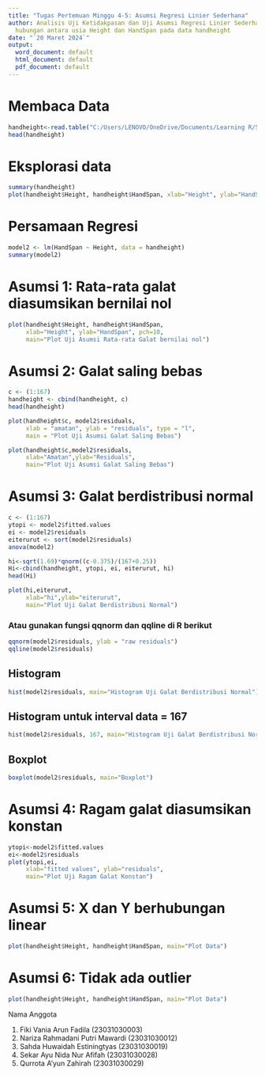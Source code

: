```yaml
---
title: "Tugas Pertemuan Minggu 4-5: Asumsi Regresi Linier Sederhana"
author: Analisis Uji Ketidakpasan dan Uji Asumsi Regresi Linier Sederhana mengenai
  hubungan antara usia Height dan HandSpan pada data handheight 
date: "`20 Maret 2024`"
output:
  word_document: default
  html_document: default
  pdf_document: default
---
```



# Membaca Data
```r
handheight<-read.table("C:/Users/LENOVO/OneDrive/Documents/Learning R/Semester 2/handheight.txt", header = TRUE)
head(handheight)
```

# Eksplorasi data
```r
summary(handheight)
plot(handheight$Height, handheight$HandSpan, xlab="Height", ylab="HandSpan", pch=10)
```

# Persamaan Regresi
```r
model2 <- lm(HandSpan ~ Height, data = handheight)
summary(model2)
```

# Asumsi 1: Rata-rata galat diasumsikan bernilai nol
```r
plot(handheight$Height, handheight$HandSpan, 
     xlab="Height", ylab="HandSpan", pch=10, 
     main="Plot Uji Asumsi Rata-rata Galat bernilai nol")
```

# Asumsi 2: Galat saling bebas
```r
c <- (1:167)
handheight <- cbind(handheight, c)
head(handheight)

plot(handheight$c, model2$residuals,
     xlab = "amatan", ylab = "residuals", type = "l",
     main = "Plot Uji Asumsi Galat Saling Bebas")

plot(handheight$c,model2$residuals,
     xlab="Amatan",ylab="Residuals",
     main="Plot Uji Asumsi Galat Saling Bebas")
```


# Asumsi 3: Galat berdistribusi normal
```r
c <- (1:167)
ytopi <- model2$fitted.values
ei <- model2$residuals
eiterurut <- sort(model2$residuals)
anova(model2)

hi<-sqrt(1.69)*qnorm((c-0.375)/(167+0.25))
Hi<-cbind(handheight, ytopi, ei, eiterurut, hi)
head(Hi)

plot(hi,eiterurut,
     xlab="hi",ylab="eiterurut",
     main="Plot Uji Galat Berdistribusi Normal")
```

### Atau gunakan fungsi qqnorm dan qqline di R berikut
```r
qqnorm(model2$residuals, ylab = "raw residuals")
qqline(model2$residuals)
```

## Histogram
```r
hist(model2$residuals, main="Histogram Uji Galat Berdistribusi Normal")
```

## Histogram untuk interval data = 167
```r
hist(model2$residuals, 167, main="Histogram Uji Galat Berdistribusi Normal untuk Interval Data = 167")
```

## Boxplot
```r
boxplot(model2$residuals, main="Boxplot")
```

# Asumsi 4: Ragam galat diasumsikan konstan
```r
ytopi<-model2$fitted.values
ei<-model2$residuals
plot(ytopi,ei,
     xlab="fitted values", ylab="residuals",
     main="Plot Uji Ragam Galat Konstan")
```

# Asumsi 5: X dan Y berhubungan linear
```r
plot(handheight$Height, handheight$HandSpan, main="Plot Data")
```

# Asumsi 6: Tidak ada outlier
```r
plot(handheight$Height, handheight$HandSpan, main="Plot Data")
```

Nama Anggota

1. Fiki Vania Arun Fadila (23031030003)
2. Nariza Rahmadani Putri Mawardi (23031030012)
3. Sahda Huwaidah Estiningtyas (23031030019)
4. Sekar Ayu Nida Nur Afifah (23031030028)
5. Qurrota A’yun Zahirah (23031030029)